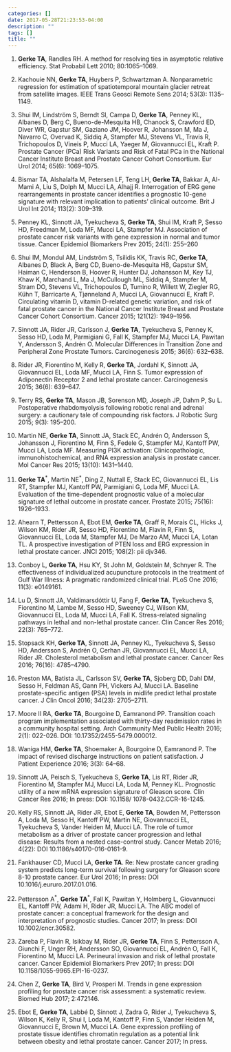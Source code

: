 ```yaml
---
categories: []
date: 2017-05-28T21:23:53-04:00
description: ""
tags: []
title: ""
---
```


1. **Gerke TA**, Randles RH. A method for resolving ties in asymptotic relative efficiency.
Stat Probabil Lett 2010; 80:1065--1069.

2. Kachouie NN, **Gerke TA**, Huybers P, Schwartzman A. Nonparametric regression for estimation of spatiotemporal mountain glacier retreat from satellite images. IEEE Trans Geosci Remote Sens 2014; 53(3): 1135--1149.

3. Shui IM, Lindstr&ouml;m S, Berndt SI, Campa D, **Gerke TA**, Penney KL, Albanes D, Berg C, Bueno-de-Mesquita HB, Chanock S, Crawford ED, Diver WR, Gapstur SM, Gaziano JM, Hoover R, Johansson M, Ma J, Navarro C, Overvad K, Siddiq A, Stampfer MJ, Stevens VL, Travis R, Trichopoulos D, Vineis P, Mucci LA, Yaeger M, Giovannucci EL, Kraft P. Prostate Cancer (PCa) Risk Variants and Risk of Fatal PCa in the National Cancer Institute Breast and Prostate Cancer Cohort Consortium. Eur Urol 2014; 65(6): 1069--1075.

4. Bismar TA, Alshalalfa M, Petersen LF, Teng LH, **Gerke TA**, Bakkar A, Al-Mami A, Liu S, Dolph M, Mucci LA, Alhajj R. Interrogation of ERG gene rearrangements in prostate cancer identifies a prognostic 10-gene signature with relevant implication to patients' clinical outcome. Brit J Urol Int 2014; 113(2): 309--319.

5. Penney KL, Sinnott JA, Tyekucheva S, **Gerke TA**, Shui IM, Kraft P, Sesso HD, Freedman M, Loda MF, Mucci LA, Stampfer MJ. Association of prostate cancer risk variants with gene expression in normal and tumor tissue. Cancer Epidemiol Biomarkers Prev 2015; 24(1): 255--260

6. Shui IM, Mondul AM, Lindstr&ouml;m S, Tsilidis KK, Travis RC, **Gerke TA**, Albanes D, Black A, Berg CD, Bueno-de-Mesquita HB, Gapstur SM, Haiman C, Henderson B, Hoover R, Hunter DJ, Johansson M, Key TJ, Khaw K, Marchand L, Ma J, McCullough ML, Siddiq A, Stampfer M, Stram DO, Stevens VL, Trichopoulos D, Tumino R, Willett W, Ziegler RG, K&uuml;hn T, Barricarte A, Tj&oslash;nneland A, Mucci LA, Giovannucci E, Kraft P. Circulating vitamin D, vitamin D-related genetic variation, and risk of fatal prostate cancer in the National Cancer Institute Breast and Prostate Cancer Cohort Consortium. Cancer 2015; 121(12): 1949--1956.

7. Sinnott JA, Rider JR, Carlsson J, **Gerke TA**, Tyekucheva S, Penney K, Sesso HD, Loda M, Parmigiani G, Fall K, Stampfer MJ, Mucci LA, Pawitan Y, Andersson S, Andr&eacute;n O. Molecular Differences in Transition Zone and Peripheral Zone Prostate Tumors. Carcinogenesis 2015; 36(6): 632--638.

8. Rider JR, Fiorentino M, Kelly R, **Gerke TA**, Jordahl K, Sinnott JA, Giovannucci EL, Loda MF, Mucci LA, Finn S. Tumor expression of Adiponectin Receptor 2 and lethal prostate cancer. Carcinogenesis 2015; 36(6): 639--647.

9. Terry RS, **Gerke TA**, Mason JB, Sorenson MD, Joseph JP, Dahm P, Su L. Postoperative rhabdomyolysis following robotic renal and adrenal surgery: a cautionary tale of compounding risk factors. J Robotic Surg 2015; 9(3): 195--200.

10. Martin NE, **Gerke TA**, Sinnott JA, Stack EC, Andr&eacute;n O, Andersson S, Johansson J, Fiorentino M, Finn S, Fedele G, Stampfer MJ, Kantoff PW, Mucci LA, Loda MF. Measuring PI3K activation: Clinicopathologic, immunohistochemical, and RNA expression analysis in prostate cancer. Mol Cancer Res 2015; 13(10): 1431--1440.

11. **Gerke TA**^&ast;^, Martin NE^&ast;^, Ding Z, Nuttall E, Stack EC, Giovannucci EL, Lis RT, Stampfer MJ, Kantoff PW, Parmigiani G, Loda MF, Mucci LA. Evaluation of the time-dependent prognostic value of a molecular signature of lethal outcome in prostate cancer. Prostate 2015; 75(16): 1926--1933.

12. Ahearn T, Pettersson A, Ebot EM, **Gerke TA**, Graff R, Morais CL, Hicks J, Wilson KM, Rider JR, Sesso HD, Fiorentino M, Flavin R, Finn S, Giovannucci EL, Loda M, Stampfer MJ, De Marzo AM, Mucci LA, Lotan TL. A prospective investigation of PTEN loss and ERG expression in lethal prostate cancer. JNCI 2015; 108(2): pii djv346.

13. Conboy L, **Gerke TA**, Hsu KY, St John M, Goldstein M, Schnyer R. The effectiveness of individualized acupuncture protocols in the treatment of Gulf War Illness: A pragmatic randomized clinical trial. PLoS One 2016; 11(3): e0149161.

14. Lu D, Sinnott JA, Valdimarsd&oacute;ttir U, Fang F, **Gerke TA**, Tyekucheva S, Fiorentino M, Lambe M, Sesso HD, Sweeney CJ, Wilson KM, Giovannucci EL, Loda M, Mucci LA, Fall K. Stress-related signaling pathways in lethal and non-lethal prostate cancer. Clin Cancer Res 2016; 22(3): 765--772.

15. Stopsack KH, **Gerke TA**, Sinnott JA, Penney KL, Tyekucheva S, Sesso HD, Andersson S, Andr&eacute;n O, Cerhan JR, Giovannucci EL, Mucci LA, Rider JR. Cholesterol metabolism and lethal prostate cancer. Cancer Res 2016; 76(16): 4785--4790.

16. Preston MA, Batista JL, Carlsson SV, **Gerke TA**, Sjoberg DD, Dahl DM, Sesso H, Feldman AS, Gann PH, Vickers AJ, Mucci LA. Baseline prostate-specific antigen (PSA) levels in midlife predict lethal prostate cancer. J Clin Oncol 2016; 34(23): 2705--2711.

17. Moore II RA, **Gerke TA**, Bourgoine D, Eamranond PP. Transition coach program implementation associated with thirty-day readmission rates in a community hospital setting. Arch Community Med Public Health 2016; 2(1): 022-026. DOI: 10.17352/2455-5479.000012.

18. Waniga HM, **Gerke TA**, Shoemaker A, Bourgoine D, Eamranond P. The impact of revised discharge instructions on patient satisfaction. J Patient Experience 2016; 3(3): 64--68. 

19. Sinnott JA, Peisch S, Tyekucheva S, **Gerke TA**, Lis RT, Rider JR, Fiorentino M, Stampfer MJ, Mucci LA, Loda M, Penney KL. Prognostic utility of a new mRNA expression signature of Gleason score. Clin Cancer Res 2016; In press: DOI: 10.1158/ 1078-0432.CCR-16-1245. 

20. Kelly RS, Sinnott JA, Rider JR, Ebot E, **Gerke TA**, Bowden M, Pettersson A, Loda M, Sesso H, Kantoff PW, Martin NE, Giovannucci EL, Tyekucheva S, Vander Heiden M, Mucci LA. The role of tumor metabolism as a driver of prostate cancer progression and lethal disease: Results from a nested case-control study. Cancer Metab 2016; 4(22): DOI 10.1186/s40170-016-0161-9.

21. Fankhauser CD, Mucci LA, **Gerke TA**. Re: New prostate cancer grading system predicts long-term survival following surgery for Gleason score 8-10 prostate cancer. Eur Urol 2016; In press: DOI 10.1016/j.eururo.2017.01.016. 

22. Pettersson A^&ast;^, **Gerke TA**^&ast;^, Fall K, Pawitan Y, Holmberg L, Giovannucci EL, Kantoff PW, Adami H, Rider JR, Mucci LA. The ABC model of prostate cancer: a conceptual framework for the design and interpretation of prognostic studies. Cancer 2017; In press: DOI 10.1002/cncr.30582.

23.  Zareba P, Flavin R, Isikbay M, Rider JR, **Gerke TA**, Finn S, Pettersson A, Giunchi F, Unger RH, Andersson SO, Giovannucci EL, Andr&eacute;n O, Fall K, Fiorentino M, Mucci LA. Perineural invasion and risk of lethal prostate cancer. Cancer Epidemiol Biomarkers Prev 2017; In press: DOI 10.1158/1055-9965.EPI-16-0237.

24. Chen Z, **Gerke TA**, Bird V, Prosperi M. Trends in gene expression profiling for prostate cancer risk assessment: a systematic review. Biomed Hub 2017; 2:472146.

25. Ebot E, **Gerke TA**,  Labb&eacute; D, Sinnott J, Zadra G, Rider J, Tyekucheva S, Wilson K, Kelly R, Shui I, Loda M, Kantoff P, Finn S, Vander Heiden M, Giovannucci E, Brown M, Mucci LA. Gene expression profiling of prostate tissue identifies chromatin regulation as a potential link between obesity and lethal prostate cancer. Cancer 2017; In press.
